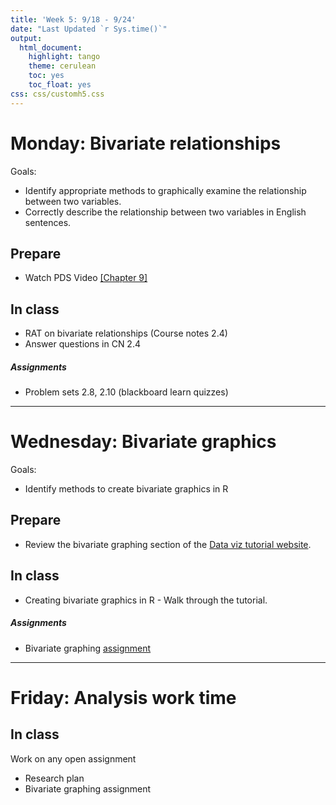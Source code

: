 ```yaml
---
title: 'Week 5: 9/18 - 9/24'
date: "Last Updated `r Sys.time()`"
output:
  html_document:
    highlight: tango
    theme: cerulean
    toc: yes
    toc_float: yes
css: css/customh5.css
---
```



# Monday: Bivariate relationships
Goals: 

* Identify appropriate methods to graphically examine the relationship between two variables. 
* Correctly describe the relationship between two variables in English sentences. 


## Prepare 
* Watch PDS Video [[Chapter 9]](http://passiondrivenstatistics.com/2016/03/28/r-chapter-9/)

## In class
* RAT on bivariate relationships (Course notes 2.4)
* Answer questions in CN 2.4

##### Assignments
* Problem sets 2.8, 2.10 (blackboard learn quizzes)


----

# Wednesday: Bivariate graphics
Goals: 

* Identify methods to create bivariate graphics in R

## Prepare
* Review the bivariate graphing section of the [Data viz tutorial website](https://norcalbiostat.github.io/MATH130/materials/day56-data-viz.html). 


## In class
* Creating bivariate graphics in R - Walk through the tutorial. 

##### Assignments
* Bivariate graphing [assignment](hw/biv_graphing.html)

    
----

# Friday: Analysis work time

## In class

Work on any open assignment

* Research plan
* Bivariate graphing assignment
